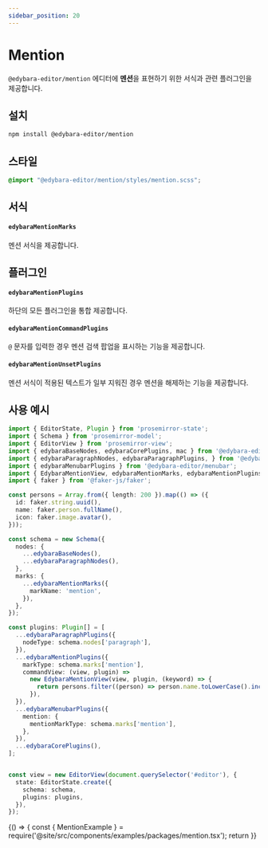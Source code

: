 ```yaml
---
sidebar_position: 20
---
```


# Mention

`@edybara-editor/mention` 에디터에 **멘션**을 표현하기 위한 서식과 관련 플러그인을 제공합니다.

## 설치

```bash
npm install @edybara-editor/mention
```

## 스타일

```css title="src/index.scss"
@import "@edybara-editor/mention/styles/mention.scss";
```

## 서식

#### `edybaraMentionMarks`

멘션 서식을 제공합니다.

## 플러그인

#### `edybaraMentionPlugins`

하단의 모든 플러그인을 통합 제공합니다.

#### `edybaraMentionCommandPlugins`

`@` 문자를 입력한 경우 멘션 검색 팝업을 표시하는 기능을 제공합니다.

#### `edybaraMentionUnsetPlugins`

멘션 서식이 적용된 텍스트가 일부 지워진 경우 멘션을 해제하는 기능을 제공합니다.

## 사용 예시

```typescript title="src/index.ts"
import { EditorState, Plugin } from 'prosemirror-state';
import { Schema } from 'prosemirror-model';
import { EditorView } from 'prosemirror-view';
import { edybaraBaseNodes, edybaraCorePlugins, mac } from '@edybara-editor/core';
import { edybaraParagraphNodes, edybaraParagraphPlugins, } from '@edybara-editor/paragraph';
import { edybaraMenubarPlugins } from '@edybara-editor/menubar';
import { EdybaraMentionView, edybaraMentionMarks, edybaraMentionPlugins } from '@edybara-editor/mention';
import { faker } from '@faker-js/faker';

const persons = Array.from({ length: 200 }).map(() => ({
  id: faker.string.uuid(),
  name: faker.person.fullName(),
  icon: faker.image.avatar(),
}));

const schema = new Schema({
  nodes: {
    ...edybaraBaseNodes(),
    ...edybaraParagraphNodes(),
  },
  marks: {
    ...edybaraMentionMarks({
      markName: 'mention',
    }),
  },
});

const plugins: Plugin[] = [
  ...edybaraParagraphPlugins({
    nodeType: schema.nodes['paragraph'],
  }),
  ...edybaraMentionPlugins({
    markType: schema.marks['mention'],
    commandView: (view, plugin) =>
      new EdybaraMentionView(view, plugin, (keyword) => {
        return persons.filter((person) => person.name.toLowerCase().includes(keyword.toLowerCase()));
      }),
  }),
  ...edybaraMenubarPlugins({
    mention: {
      mentionMarkType: schema.marks['mention'],
    },
  }),
  ...edybaraCorePlugins(),
];


const view = new EditorView(document.querySelector('#editor'), {
  state: EditorState.create({
    schema: schema,
    plugins: plugins,
  }),
});
```

<BrowserOnly>
  {() => {
    const { MentionExample } = require('@site/src/components/examples/packages/mention.tsx');
    return <MentionExample />
  }}
</BrowserOnly>

